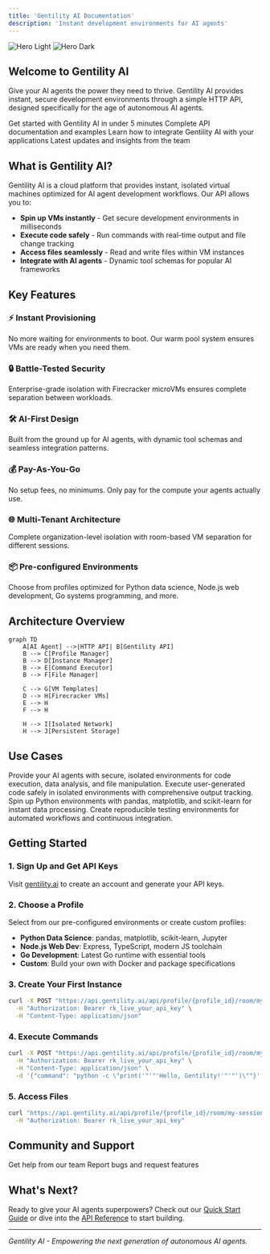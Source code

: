 ```yaml
---
title: 'Gentility AI Documentation'
description: 'Instant development environments for AI agents'
---
```


<img
  className="block dark:hidden"
  src="/images/hero-light.png"
  alt="Hero Light"
/>
<img
  className="hidden dark:block"
  src="/images/hero-dark.png"
  alt="Hero Dark"
/>

## Welcome to Gentility AI

Give your AI agents the power they need to thrive. Gentility AI provides instant, secure development environments through a simple HTTP API, designed specifically for the age of autonomous AI agents.

<CardGroup cols={2}>
  <Card
    title="Quick Start"
    icon="rocket"
    href="/quickstart"
  >
    Get started with Gentility AI in under 5 minutes
  </Card>
  <Card
    title="API Reference"
    icon="code"
    href="/api-reference"
  >
    Complete API documentation and examples
  </Card>
  <Card
    title="Development Guide"
    icon="wrench"
    href="/development"
  >
    Learn how to integrate Gentility AI with your applications
  </Card>
  <Card
    title="Blog"
    icon="newspaper"
    href="https://gentility.ai/blog"
  >
    Latest updates and insights from the team
  </Card>
</CardGroup>

## What is Gentility AI?

Gentility AI is a cloud platform that provides instant, isolated virtual machines optimized for AI agent development workflows. Our API allows you to:

- **Spin up VMs instantly** - Get secure development environments in milliseconds
- **Execute code safely** - Run commands with real-time output and file change tracking  
- **Access files seamlessly** - Read and write files within VM instances
- **Integrate with AI agents** - Dynamic tool schemas for popular AI frameworks

## Key Features

### ⚡ Instant Provisioning
No more waiting for environments to boot. Our warm pool system ensures VMs are ready when you need them.

### 🔒 Battle-Tested Security
Enterprise-grade isolation with Firecracker microVMs ensures complete separation between workloads.

### 🛠️ AI-First Design
Built from the ground up for AI agents, with dynamic tool schemas and seamless integration patterns.

### 💰 Pay-As-You-Go
No setup fees, no minimums. Only pay for the compute your agents actually use.

### 🌐 Multi-Tenant Architecture
Complete organization-level isolation with room-based VM separation for different sessions.

### 📦 Pre-configured Environments
Choose from profiles optimized for Python data science, Node.js web development, Go systems programming, and more.

## Architecture Overview

```mermaid
graph TD
    A[AI Agent] -->|HTTP API| B[Gentility API]
    B --> C[Profile Manager]
    B --> D[Instance Manager] 
    B --> E[Command Executor]
    B --> F[File Manager]
    
    C --> G[VM Templates]
    D --> H[Firecracker VMs]
    E --> H
    F --> H
    
    H --> I[Isolated Network]
    H --> J[Persistent Storage]
```

## Use Cases

<CardGroup cols={1}>
  <Card title="AI Agent Development" icon="robot">
    Provide your AI agents with secure, isolated environments for code execution, data analysis, and file manipulation.
  </Card>
  
  <Card title="Dynamic Code Execution" icon="terminal">
    Execute user-generated code safely in isolated environments with comprehensive output tracking.
  </Card>
  
  <Card title="Data Analysis Workflows" icon="chart-line">
    Spin up Python environments with pandas, matplotlib, and scikit-learn for instant data processing.
  </Card>
  
  <Card title="CI/CD and Testing" icon="vial">
    Create reproducible testing environments for automated workflows and continuous integration.
  </Card>
</CardGroup>

## Getting Started

### 1. Sign Up and Get API Keys

Visit [gentility.ai](https://gentility.ai) to create an account and generate your API keys.

### 2. Choose a Profile

Select from our pre-configured environments or create custom profiles:
- **Python Data Science**: pandas, matplotlib, scikit-learn, Jupyter
- **Node.js Web Dev**: Express, TypeScript, modern JS toolchain  
- **Go Development**: Latest Go runtime with essential tools
- **Custom**: Build your own with Docker and package specifications

### 3. Create Your First Instance

```bash
curl -X POST "https://api.gentility.ai/api/profile/{profile_id}/room/my-session" \
  -H "Authorization: Bearer rk_live_your_api_key" \
  -H "Content-Type: application/json"
```

### 4. Execute Commands

```bash
curl -X POST "https://api.gentility.ai/api/profile/{profile_id}/room/my-session/command" \
  -H "Authorization: Bearer rk_live_your_api_key" \
  -H "Content-Type: application/json" \
  -d '{"command": "python -c \"print('"'"'Hello, Gentility!'"'"')\""}'
```

### 5. Access Files

```bash
curl "https://api.gentility.ai/api/profile/{profile_id}/room/my-session/file/output.txt" \
  -H "Authorization: Bearer rk_live_your_api_key"
```

## Community and Support

<CardGroup cols={2}>
  <Card
    title="Contact Support"
    icon="envelope"
    href="mailto:support@gentility.ai"
  >
    Get help from our team
  </Card>
  <Card
    title="GitHub Issues"
    icon="github"
    href="https://github.com/gentility-ai/feedback"
  >
    Report bugs and request features
  </Card>
</CardGroup>

## What's Next?

Ready to give your AI agents superpowers? Check out our [Quick Start Guide](/quickstart) or dive into the [API Reference](/api-reference) to start building.

---

*Gentility AI - Empowering the next generation of autonomous AI agents.*